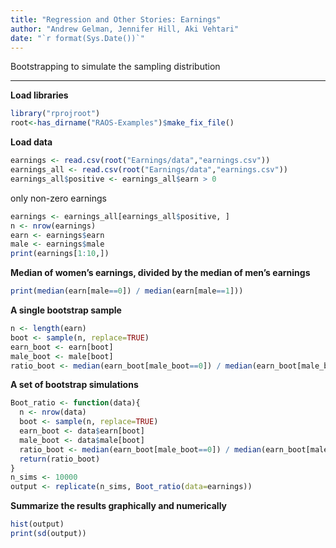 ```yaml
---
title: "Regression and Other Stories: Earnings"
author: "Andrew Gelman, Jennifer Hill, Aki Vehtari"
date: "`r format(Sys.Date())`"
---
```

Bootstrapping to simulate the sampling distribution

-------------

**Load libraries**

```r
library("rprojroot")
root<-has_dirname("RAOS-Examples")$make_fix_file()
```

**Load data**

```r
earnings <- read.csv(root("Earnings/data","earnings.csv"))
earnings_all <- read.csv(root("Earnings/data","earnings.csv"))
earnings_all$positive <- earnings_all$earn > 0
```

only non-zero earnings

```r
earnings <- earnings_all[earnings_all$positive, ]
n <- nrow(earnings)
earn <- earnings$earn
male <- earnings$male
print(earnings[1:10,])
```

**Median of women's earnings, divided by the median of men's earnings**

```r
print(median(earn[male==0]) / median(earn[male==1]))
```

**A single bootstrap sample**

```r
n <- length(earn)
boot <- sample(n, replace=TRUE)
earn_boot <- earn[boot]
male_boot <- male[boot]
ratio_boot <- median(earn_boot[male_boot==0]) / median(earn_boot[male_boot==1])
```

**A set of bootstrap simulations**

```r
Boot_ratio <- function(data){
  n <- nrow(data)
  boot <- sample(n, replace=TRUE)
  earn_boot <- data$earn[boot]
  male_boot <- data$male[boot]
  ratio_boot <- median(earn_boot[male_boot==0]) / median(earn_boot[male_boot==1])
  return(ratio_boot)
}
n_sims <- 10000
output <- replicate(n_sims, Boot_ratio(data=earnings))
```

**Summarize the results graphically and numerically**

```r
hist(output)
print(sd(output))
```

